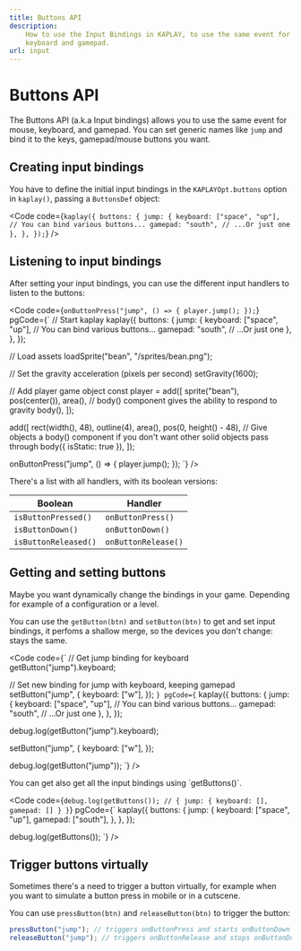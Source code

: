 ```yaml
---
title: Buttons API
description:
    How to use the Input Bindings in KAPLAY, to use the same event for mouse,
    keyboard and gamepad.
url: input
---
```



# Buttons API

The Buttons API (a.k.a Input bindings) allows you to use the same event for mouse, keyboard, and gamepad.
You can set generic names like `jump` and bind it to the keys, gamepad/mouse buttons
you want.

## Creating input bindings

You have to define the initial input bindings in the `KAPLAYOpt.buttons` option in `kaplay()`, passing
a `ButtonsDef` object:

<Code
    code={`
kaplay({
    buttons: {
        jump: {
            keyboard: ["space", "up"], // You can bind various buttons...
            gamepad: "south", // ...Or just one
        },
    },
});
    `}
/>

## Listening to input bindings

After setting your input bindings, you can use the different input handlers 
to listen to the buttons:

<Code
    code={`
onButtonPress("jump", () => {
    player.jump();
});
    `}
    pgCode={`
// Start kaplay
kaplay({
    buttons: {
        jump: {
            keyboard: ["space", "up"], // You can bind various buttons...
            gamepad: "south", // ...Or just one
        },
    },
});

// Load assets
loadSprite("bean", "/sprites/bean.png");

// Set the gravity acceleration (pixels per second)
setGravity(1600);

// Add player game object
const player = add([
    sprite("bean"),
    pos(center()),
    area(),
    // body() component gives the ability to respond to gravity
    body(),
]);

add([
    rect(width(), 48),
    outline(4),
    area(),
    pos(0, height() - 48),
    // Give objects a body() component if you don't want other solid objects pass through
    body({ isStatic: true }),
]);

onButtonPress("jump", () => {
    player.jump();
});
    `}
/>

There's a list with all handlers, with its boolean versions:

| Boolean              | Handler              |
|----------------------|----------------------|
| `isButtonPressed()`  | `onButtonPress()`    |
| `isButtonDown()`     | `onButtonDown()`     |
| `isButtonReleased()` | `onButtonRelease()`  |

## Getting and setting buttons

Maybe you want dynamically change the bindings in your game. Depending for
example of a configuration or a level.

You can use the `getButton(btn)` and `setButton(btn)` to get and set
input bindings, it perfoms a shallow merge, so the devices you don't change:
stays the same.

<Code
    code={`
// Get jump binding for keyboard
getButton("jump").keyboard;

// Set new binding for jump with keyboard, keeping gamepad
setButton("jump", {
    keyboard: ["w"],
});
    `}
    pgCode={`
kaplay({
    buttons: {
        jump: {
            keyboard: ["space", "up"], // You can bind various buttons...
            gamepad: "south", // ...Or just one
        },
    },
});

debug.log(getButton("jump").keyboard);

setButton("jump", {
    keyboard: ["w"],
});

debug.log(getButton("jump"));
    `}
/>


<JustForVersion version="4000">
You can get also get all the input bindings using `getButtons()`.

<Code
    code={`
debug.log(getButtons()); // { jump: { keyboard: [], gamepad: [] } }
    `}
    pgCode={`
kaplay({
    buttons: {
        jump: {
            keyboard: ["space", "up"],
            gamepad: ["south"],
        },
    },
});

debug.log(getButtons());
    `}
/>

</JustForVersion>



## Trigger buttons virtually

Sometimes there's a need to trigger a button virtually, for example when you
want to simulate a button press in mobile or in a cutscene.

You can use `pressButton(btn)` and `releaseButton(btn)` to trigger the button:

```js
pressButton("jump"); // triggers onButtonPress and starts onButtonDown
releaseButton("jump"); // triggers onButtonRelease and stops onButtonDown
```
